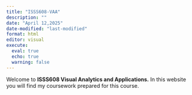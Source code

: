 ```yaml
---
title: "ISSS608-VAA"
description: ""
date: "April 12,2025"
date-modified: "last-modified"
format: html
editor: visual
execute: 
  eval: true
  echo: true
  warning: false
---
```


Welcome to **ISSS608 Visual Analytics and Applications.** In this website you will find my coursework prepared for this course.
